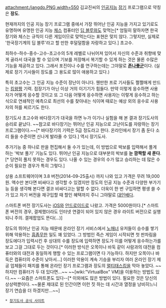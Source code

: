 attachment:/jangdo.PNG,width=550
김교진씨의 [[인공지능]] [[장기]] 프로그램으로 약칭은 '''장도'''.

현재까지의 인공 지능 장기 프로그램 중에서 가장 뛰어난 인공 지능을 가지고 있기로도 유명하며 유명한 인공 지능 [[체스]] 컴퓨터인 [[딥 블루]]와도 맞먹는[* 엄밀히 말하자면 한국장기와 체스는 규칙이 다른 게임이므로 맞먹는다는 표현은 맞지 않다. 그렇지만, 실제로 '한국장기계의 딥 블루'라고 할 만한 후덜덜함을 자랑하고 있다.] 초고수.

최하수-하수-중수-고수-초고수의 5개 레벨로 나뉘어져 있어서 자신의 수준과 취향에 맞게 골라서 대국을 할 수 있으며 기보를 저장해서 복기할 수 있게 하는 것은 물론 수많은 기능을 제공하고 있다. 그래서 포진이나 수를 연구하는데는 그야말로 '''[[존나좋군]]'''이다. (실제로 장기 기사들이 장도를 그 용도로 많이 애용하고 있다.)

특히 초고수는 그 인공 지능 수준이 장난이 아니다. 웬만한 프로 기사들도 쩔쩔매게 만드는 [[킹왕짱]] 기력. 접장기가 아닌 이상 거의 이기기가 힘들다. 만약 이렇게 응수하면 사용자가 어떻게 응수할 것이고 또 그 다음 어떻게 응수하면 사용자는 이렇게 응수하고 하는 식으로 연쇄적인 예측으로 최선의 수를 찾아내는 식이며 때로는 예상 외의 응수로 사용자의 허를 찌르기도 한다.

장기도사 초고수와 바다장기가 대국을 하면 누가 이기나 실험을 해 본 결과 장기도사의 승리로 끝났다. ~~참고로 바다장기는 뛰어난 인공 지능으로 고난이도를 자랑하는 장기 프로그램이다.~~[* 바다장기의 기력은 5급 정도라고 한다. 온라인에서 장기 좀 둔다 소리 들을 수준이면 신나게 발라줄 수 있다.] 역시 장기도사.

추가기능 중 하나로 판을 편집해서 둘 수가 있는데, 이 방법으로 박보를 입력해서 풀게 하는 '박보 풀기' 기능도 있다. 뛰어난 인공 지능으로 대부분의 박보를 '''눈 깜짝할 새 푼다'''.[* 당연히 풀지 못하는 경우도 있다. 나올 수 있는 경우의 수가 많고 승리하는 데 많은 수순이 필요한 경우가 특히 그렇다.]

상용 소프트웨어이며 3.8 버전(2014-09-25출시) 까지 나와 있고 가격은 무려 19,000원. 액수만 본다면 비싸다고 생각할 수 있겠지만 장도의 인공 지능 수준과 다양한 부가기능 등을 생각해 본다면 결코 비싸다고는 말할 수 없다. 더욱이 한 번 구입하면 평생 쓸 수가 있고 차기 버전을 재구입할 때 할인 혜택까지 주니 그야말로 [[대인배]]다.

스마트폰 버전 장기도사는 [[iOS]]와 [[안드로이드]]로 나왔고. 가격은 5000원이다.[* 스마트폰 버전의 경우, 결제했더라도 인터넷 연결이 되어 있지 않은 경우 라이트 버전으로 실행되니 주의. 결제팝업도 뜬다(...)]

장도의 뛰어난 인공 지능 때문에 온라인 장기 서비스에서 [[노매너]] 유저들이 승수를 쌓기 위해 악용하는 [[흠좀무]]한 일도 꽤 있었다. 그 방법인 즉슨 게임이 시작되면 첫 판차림을 장도에다가 입력시킨 후 상대의 수를 장도에 입력하면 장도가 이를 어떻게 응수하는가를 보고 그걸 그대로 두는 것이다.[* 이러한 방식은 오목이나 바둑 같이 사람과의 대전을 컴퓨터와의 대전과 동일하게 행할 수 있는 프로그램이면 다 가능하다. 하지만 오목이나 바둑은 컴퓨터의 수준이 낮아서...] 이러한 악용이 계속 기승을 부리자 여러 온라인 장기 제공 업체들이 패치를 통해 온라인 장기 프로그램과 장도의 [[멀티태스킹]]을 막아 놓았다. ~~하지만 컴퓨터가 두 대 있다면...~~ ~~[wiki:"VirtualBox" VM]을 이용하는 방법도 있다.~~ --요즘은 스마트폰도 있다--[* 이외에도 많은 방법이 있다. 필요한 것은 당신의 상상력뿐이다. ~~물론 제대로 된 인간이면 이런 짓 하는 데 시간과 열정을 낭비히느니 장기 연습을 더 하겠지만...~~]

 * [http://www.janggidosa.co.kr/ 장기도사 공식 사이트]

